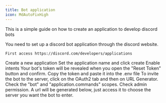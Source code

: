 ```yaml
---
title: Bot application
icon: MdAutoFixHigh
---
```



This is a simple guide on how to create an application to develop discord bots

<Steps>
  <Step>
    You need to set up a discord bot application through the discord website.

    First access https://discord.com/developers/applications
  </Step>
  <Step>
    Create a new application
    <ImageZoom src={step01} width={600} alt="setp-01" />
  </Step>
  <Step>
    Set the application name and click create
    <ImageZoom src={step02} width={600} alt="setp-02" />
  </Step>
  <Step>
    Enable intents
    <ImageZoom src={step03} width={600} alt="setp-03" />
  </Step>
  <Step>
    Your bot's token will be revealed when you open the "Reset Token" button and confirm.
    <ImageZoom src={step04} width={600} alt="setp-04" />
    Copy the token and paste it into the .env file
  </Step>
  <Step>
    To invite the bot to the server, click on the OAuth2 tab and then on URL Generator.
Check the "bot" and "application.commands" scopes. Check admin permission. A url will be generated below, just access it to choose the server you want the bot to enter.
    <ImageZoom src={step05} width={600} alt="setp-05" />
    <ImageZoom src={step06} width={600} alt="setp-06" />
  </Step>
</Steps>